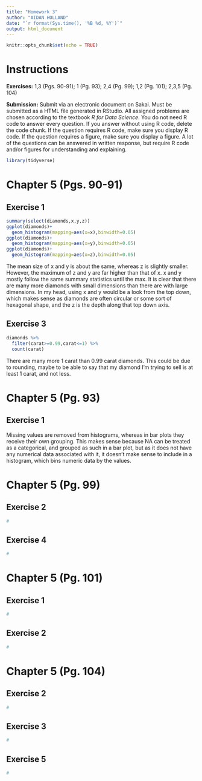 ---
title: "Homework 3"
author: "AIDAN HOLLAND"
date: "`r format(Sys.time(), '%B %d, %Y')`"
output: html_document
---

```{r setup, include=FALSE}
knitr::opts_chunk$set(echo = TRUE)
```

# Instructions

**Exercises:**  1,3 (Pgs. 90-91); 1 (Pg. 93); 2,4 (Pg. 99); 1,2 (Pg. 101); 2,3,5 (Pg. 104)

**Submission:** Submit via an electronic document on Sakai. Must be submitted as a HTML file generated in RStudio. All assigned problems are chosen according to the textbook *R for Data Science*. You do not need R code to answer every question. If you answer without using R code, delete the code chunk. If the question requires R code, make sure you display R code. If the question requires a figure, make sure you display a figure. A lot of the questions can be answered in written response, but require R code and/or figures for understanding and explaining.

```{r, include=FALSE}
library(tidyverse)
```

# Chapter 5 (Pgs. 90-91)

##  Exercise 1
```{r}
summary(select(diamonds,x,y,z))
ggplot(diamonds)+
  geom_histogram(mapping=aes(x=x),binwidth=0.05)
ggplot(diamonds)+
  geom_histogram(mapping=aes(x=y),binwidth=0.05)
ggplot(diamonds)+
  geom_histogram(mapping=aes(x=z),binwidth=0.05)
```

The mean size of x and y is about the same, whereas z is slightly smaller. However, the maximum of z and y are far higher than that of x. x and y mostly follow the same summary statistics until the max. It is clear that there are many more diamonds with small dimensions than there are with large dimensions. In my head, using x and y would be a look from the top down, which makes sense as diamonds are often circular or some sort of hexagonal shape, and the z is the depth along that top down axis.

##  Exercise 3
```{r}
diamonds %>%
  filter(carat>=0.99,carat<=1) %>%
  count(carat)
```

There are many more 1 carat than 0.99 carat diamonds. This could be due to rounding, maybe to be able to say that my diamond I'm trying to sell is at least 1 carat, and not less. 

# Chapter 5 (Pg. 93)

##  Exercise 1

Missing values are removed from histograms, whereas in bar plots they receive their own grouping. This makes sense because NA can be treated as a categorical, and grouped as such in a bar plot, but as it does not have any numerical data associated with it, it doesn't make sense to include in a histogram, which bins numeric data by the values.

# Chapter 5 (Pg. 99)

##  Exercise 2
```{r}
#
```

##  Exercise 4
```{r}
#
```

# Chapter 5 (Pg. 101)

##  Exercise 1
```{r}
#
```

##  Exercise 2
```{r}
#
```

# Chapter 5 (Pg. 104)

##  Exercise 2
```{r}
#
```

##  Exercise 3
```{r}
#
```

##  Exercise 5
```{r}
#
```
